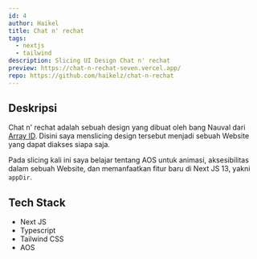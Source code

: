 ```yaml
---
id: 4
author: Haikel
title: Chat n' rechat
tags:
  - nextjs
  - tailwind
description: Slicing UI Design Chat n' rechat
preview: https://chat-n-rechat-seven.vercel.app/
repo: https://github.com/haikelz/chat-n-rechat
---
```


<LazyLoadImage
  src="works/chat-n-rechat.png?ik-sdk-version=javascript-1.4.3&updatedAt=1675523206801"
  alt="Chat n' rechat"
/>

## Deskripsi

Chat n' rechat adalah sebuah design yang dibuat oleh bang Nauval dari [Array ID](https://www.youtube.com/@arrayid). Disini saya menslicing design tersebut menjadi sebuah Website yang dapat diakses siapa saja.

Pada slicing kali ini saya belajar tentang AOS untuk animasi, aksesibilitas dalam sebuah Website, dan memanfaatkan fitur baru di Next JS 13, yakni `appDir`.

## Tech Stack

- Next JS
- Typescript
- Tailwind CSS
- AOS
